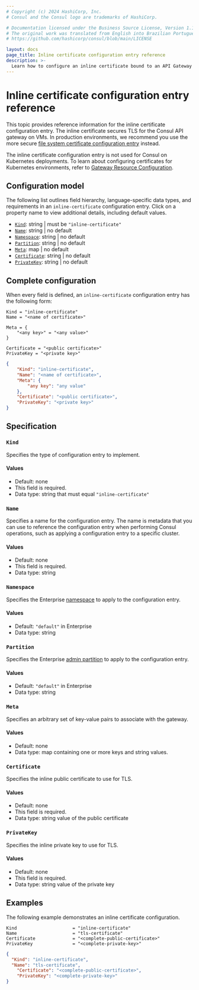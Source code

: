 ```yaml
---
# Copyright (c) 2024 HashiCorp, Inc.
# Consul and the Consul logo are trademarks of HashiCorp.

# Documentation licensed under the Business Source License, Version 1.1.
# The original work was translated from English into Brazilian Portuguese.
# https://github.com/hashicorp/consul/blob/main/LICENSE

layout: docs
page_title: Inline certificate configuration entry reference
description: >-
  Learn how to configure an inline certificate bound to an API Gateway on VMs.
---
```


# Inline certificate configuration entry reference

This topic provides reference information for the inline certificate
configuration entry. The inline certificate secures TLS for the Consul API gateway on VMs. In production environments, we recommend you use the more secure [file system certificate configuration entry](/consul/docs/reference/config-entry/file-system-certificate) instead.

The inline certificate configuration entry is not used for Consul on Kubernetes deployments. To learn about configuring certificates for Kubernetes environments, refer to [Gateway Resource Configuration](/consul/docs/reference/k8s/api-gateway/gateway).

## Configuration model

The following list outlines field hierarchy, language-specific data types, and
requirements in an `inline-certificate` configuration entry. Click on a property name
to view additional details, including default values.

- [`Kind`](#kind): string | must be `"inline-certificate"`
- [`Name`](#name): string | no default
- [`Namespace`](#namespace): string | no default <EnterpriseAlert inline />
- [`Partition`](#partition): string | no default <EnterpriseAlert inline />
- [`Meta`](#meta): map | no default
- [`Certificate`](#certificate): string | no default
- [`PrivateKey`](#privatekey): string | no default

## Complete configuration

When every field is defined, an `inline-certificate` configuration entry has the following form:

<Tabs>

<Tab heading="HCL" group="hcl">

```hcl
Kind = "inline-certificate"
Name = "<name of certificate>"

Meta = {
	"<any key>" = "<any value>"
}

Certificate = "<public certificate>"
PrivateKey = "<private key>"
```

</Tab>

<Tab heading="JSON" group="json">

```json
{
	"Kind": "inline-certificate",
	"Name": "<name of certificate>",
	"Meta": {
		"any key": "any value"
	},
	"Certificate": "<public certificate>",
	"PrivateKey": "<private key>"
}
```

</Tab>
</Tabs>

## Specification

### `Kind`

Specifies the type of configuration entry to implement.

#### Values

- Default: none
- This field is required.
- Data type: string that must equal `"inline-certificate"`

### `Name`

Specifies a name for the configuration entry. The name is metadata that you can
use to reference the configuration entry when performing Consul operations, such
as applying a configuration entry to a specific cluster.

#### Values

- Default: none
- This field is required.
- Data type: string

### `Namespace` <EnterpriseAlert inline />

Specifies the Enterprise [namespace](/consul/docs/multi-tenant/namespace) to apply to the configuration entry.

#### Values

- Default: `"default"` in Enterprise
- Data type: string

### `Partition` <EnterpriseAlert inline />

Specifies the Enterprise [admin partition](/consul/docs/multi-tenant/admin-partition) to apply to the configuration entry.

#### Values

- Default: `"default"` in Enterprise
- Data type: string

### `Meta`

Specifies an arbitrary set of key-value pairs to associate with the gateway.

#### Values

- Default: none
- Data type: map containing one or more keys and string values.

### `Certificate`

Specifies the inline public certificate to use for TLS.

#### Values

- Default: none
- This field is required.
- Data type: string value of the public certificate

### `PrivateKey`

Specifies the inline private key to use for TLS.

#### Values

- Default: none
- This field is required.
- Data type: string value of the private key

## Examples

The following example demonstrates an inline certificate configuration.

<Tabs>

<Tab heading="HCL" group="hcl">

```hcl
Kind                     = "inline-certificate"
Name                     = "tls-certificate"
Certificate              = "<complete-public-certificate>"
PrivateKey               = "<complete-private-key>"
```

</Tab>

<Tab heading="JSON" group="json">

```json
{
  "Kind": "inline-certificate",
  "Name": "tls-certificate",
	"Certificate": "<complete-public-certificate>",
	"PrivateKey": "<complete-private-key>"
}
```

</Tab>
</Tabs>
